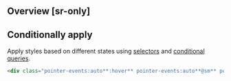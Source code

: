 ## Overview [sr-only]
<Overview/>

## Conditionally apply
Apply styles based on different states using [selectors](/guide/state-selectors) and [conditional queries](/guide/conditional-queries).
```html
<div class="pointer-events:auto**:hover** pointer-events:auto**@sm** pointer-events:auto**@dark** pointer-events:auto**@print**">…</div>
```

